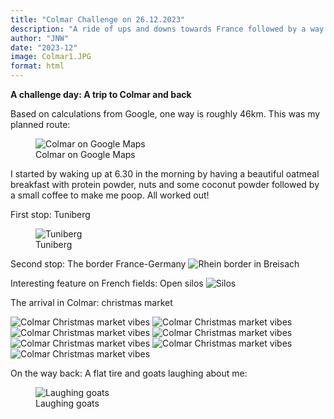 ```yaml
---
title: "Colmar Challenge on 26.12.2023"
description: "A ride of ups and downs towards France followed by a way harder way back - Freiburg to Colmar"
author: "JNW"
date: "2023-12"
image: Colmar1.JPG
format: html
---
```


**A challenge day: A trip to Colmar and back**

Based on calculations from Google, one way is roughly 46km. This was my planned route:

![Colmar on Google Maps](Colmar_trip.PNG)

I started by waking up at 6.30 in the morning by having a beautiful oatmeal breakfast with protein powder, nuts and some coconut powder followed by a small coffee to make me poop. All worked out!

First stop: Tuniberg

![Tuniberg](Tuniberg.JPG "A morning in Tuniberg"){fig-alt="Tuniberg"}

Second stop: The border France-Germany ![Rhein border in Breisach](Rhein.JPG)

Interesting feature on French fields: Open silos ![Silos](Silo.JPG)

The arrival in Colmar: christmas market

![Colmar Christmas market vibes](Colmar1.JPG) ![Colmar Christmas market vibes](Colmar2.JPG) ![Colmar Christmas market vibes](Colmar3.JPG) ![Colmar Christmas market vibes](Colmar4.JPG) ![Colmar Christmas market vibes](Colmar5.JPG) ![Colmar Christmas market vibes](Colmar6.JPG) ![Colmar Christmas market vibes](Colmar7.JPG)

On the way back: A flat tire and goats laughing about me:

![Laughing goats](goats_laughing.JPG)

